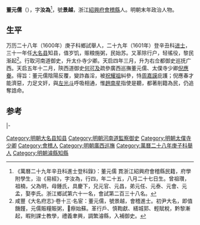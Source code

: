 '''董元儒'''（{{bd|1577年|9月8日|？||catIdx=D}}），字'''汝為'''<ref>《萬曆二十九年辛丑科進士登科錄》：董元儒 貫浙江紹興府會稽縣民籍，府學附學生，治《易經》，字汝為，行四，年二十五，八月二十七日生。曾祖瓚，祖楠，父為明，母鍾氏，具慶下，兄元官、元昌，弟元任、元泰、元會、元孟，娶李氏。浙江鄉試第六十一名，會試第二百三十八名。</ref>，號'''景越'''，浙江[[紹興府|紹興府]][[會稽縣|會稽縣]]人。明朝末年政治人物。

==生平==
万历二十八年（1600年）庚子科鄉試舉人，二十九年（1601年）登辛丑科[[进士|进士]]，三十一年任[[大名县|大名县]]知县，值岁饥，赈粮施粥，民始苏。又革除行户，轻徭役，黎民渐起<ref>咸豐《大名府志》·卷十三·名宦：董元儒，號景越，會稽進士。初尹大名，即值饑饉，元儒賑糧賑粥，𬏳瘵始蘇。革行戶、慎鞫獻、繕城郭、輕賦稅，黔黎漸起，暇則課士教學，禮義聿興，調繁濬縣，入補御史。</ref>。行取河南道御史，升太仆寺少卿。天启四年三月，升为右佥都御史巡抚广西。天启五年十二月，陝西道御史[[何可及|何可及]]疏參廣西巡撫董元儒、太僕寺少卿[[倪應眷|倪應眷]]。得旨：董元儒陰陽反覆，變詐姦淫，被[[祝耀祖|祝耀祖]]糾參，恃[[周嘉謨|周嘉謨]]庇護；倪應春才能濟惡，力足文奸，與[[左光斗|左光斗]]呼吸相通，惟[[趙南星|趙南星]]指使是聽，都著削籍為民，仍追奪誥命。

==参考==
{{reflist}}

{{start box}}
{{s-off}}
{{s-before|[[江騰蛟_(明朝)|江騰蛟]]}}
{{s-title|明朝大名縣知縣|1603年}}
{{s-after|[[傅春|傅春]]}}
|-
{{s-before|[[張其忠|張其忠]]}}
{{s-title|明朝濬縣知縣|1603年－1608年}}
{{s-after|[[薛鳳翔|薛鳳翔]]}}
{{end box}}

{{明朝人物小作品}}
{{萬曆二十九年辛丑科殿試金榜}}
{{DEFAULTSORT:Dong董}}
[[Category:明朝大名县知县|Category:明朝大名县知县]]
[[Category:明朝河南道監察御史|Category:明朝河南道監察御史]]
[[Category:明朝太僕寺少卿|Category:明朝太僕寺少卿]]
[[Category:會稽人|Category:會稽人]]
[[Category:明朝廣西巡撫|Category:明朝廣西巡撫]]
[[Category:萬曆二十八年庚子科舉人|Category:萬曆二十八年庚子科舉人]]
[[Category:明朝濬縣知縣|Category:明朝濬縣知縣]]